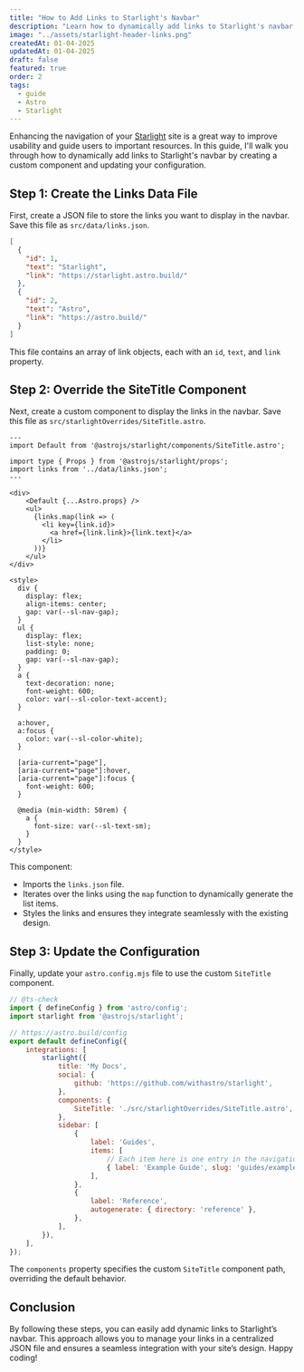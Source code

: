 ```yaml
---
title: "How to Add Links to Starlight's Navbar"
description: "Learn how to dynamically add links to Starlight's navbar."
image: "../assets/starlight-header-links.png"
createdAt: 01-04-2025
updatedAt: 01-04-2025
draft: false
featured: true
order: 2
tags:
  - guide
  - Astro
  - Starlight
---
```


Enhancing the navigation of your [Starlight](https://starlight.astro.build/) site is a great way to improve usability and guide users to important resources. In this guide, I'll walk you through how to dynamically add links to Starlight's navbar by creating a custom component and updating your configuration.

## Step 1: Create the Links Data File

First, create a JSON file to store the links you want to display in the navbar. Save this file as `src/data/links.json`.

```json title="links.json"
[
  {
    "id": 1,
    "text": "Starlight",
    "link": "https://starlight.astro.build/"
  },
  {
    "id": 2,
    "text": "Astro",
    "link": "https://astro.build/"
  }
]
```

This file contains an array of link objects, each with an `id`, `text`, and `link` property.

## Step 2: Override the SiteTitle Component

Next, create a custom component to display the links in the navbar. Save this file as `src/starlightOverrides/SiteTitle.astro`.

```astro title="SiteTitle.astro" {5, 11-15}
---
import Default from '@astrojs/starlight/components/SiteTitle.astro';

import type { Props } from '@astrojs/starlight/props';
import links from '../data/links.json';
---

<div>
    <Default {...Astro.props} />
    <ul>
      {links.map(link => (
        <li key={link.id}>
          <a href={link.link}>{link.text}</a>
        </li>
      ))}
    </ul>
</div>

<style>
  div {
    display: flex;
    align-items: center;
    gap: var(--sl-nav-gap);
  }
  ul {
    display: flex;
    list-style: none;
    padding: 0;
    gap: var(--sl-nav-gap);
  }
  a {
    text-decoration: none;
    font-weight: 600;
    color: var(--sl-color-text-accent);
  }

  a:hover,
  a:focus {
    color: var(--sl-color-white);
  }

  [aria-current="page"],
  [aria-current="page"]:hover,
  [aria-current="page"]:focus {
    font-weight: 600;
  }

  @media (min-width: 50rem) {
    a {
      font-size: var(--sl-text-sm);
    }
  }
</style>
```

This component:
- Imports the `links.json` file.
- Iterates over the links using the `map` function to dynamically generate the list items.
- Styles the links and ensures they integrate seamlessly with the existing design.

## Step 3: Update the Configuration

Finally, update your `astro.config.mjs` file to use the custom `SiteTitle` component.

```js title="astro.config.mjs" {13-15}
// @ts-check
import { defineConfig } from 'astro/config';
import starlight from '@astrojs/starlight';

// https://astro.build/config
export default defineConfig({
	integrations: [
		starlight({
			title: 'My Docs',
			social: {
				github: 'https://github.com/withastro/starlight',
			},
			components: {
				SiteTitle: './src/starlightOverrides/SiteTitle.astro',
			},
			sidebar: [
				{
					label: 'Guides',
					items: [
						// Each item here is one entry in the navigation menu.
						{ label: 'Example Guide', slug: 'guides/example' },
					],
				},
				{
					label: 'Reference',
					autogenerate: { directory: 'reference' },
				},
			],
		}),
	],
});
```

The `components` property specifies the custom `SiteTitle` component path, overriding the default behavior.

## Conclusion

By following these steps, you can easily add dynamic links to Starlight’s navbar. This approach allows you to manage your links in a centralized JSON file and ensures a seamless integration with your site’s design. Happy coding!
